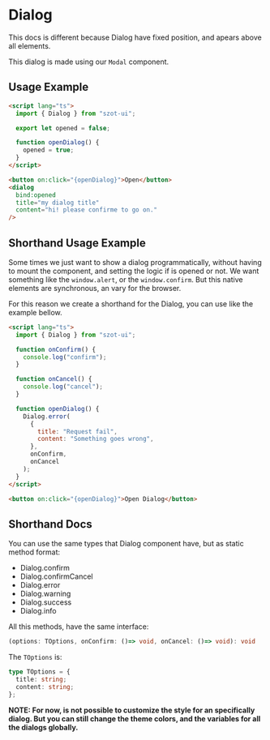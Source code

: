 
<Meta of={DialogStories} />

# Dialog

This docs is different because Dialog have fixed position, and apears above all elements.

This dialog is made using our `Modal` component.

<ArgTypes of={Dialog} />

## Usage Example

```html
<script lang="ts">
  import { Dialog } from "szot-ui";

  export let opened = false;

  function openDialog() {
    opened = true;
  }
</script>

<button on:click="{openDialog}">Open</button>
<dialog
  bind:opened
  title="my dialog title"
  content="hi! please confirme to go on."
/>
```

## Shorthand Usage Example

Some times we just want to show a dialog programmatically, without having to mount the component,
and setting the logic if is opened or not. We want something like the `window.alert`, or the
`window.confirm`. But this native elements are synchronous, an vary for the browser.

For this reason we create a shorthand for the Dialog, you can use like the example bellow.

```html
<script lang="ts">
  import { Dialog } from "szot-ui";

  function onConfirm() {
    console.log("confirm");
  }

  function onCancel() {
    console.log("cancel");
  }

  function openDialog() {
    Dialog.error(
      {
        title: "Request fail",
        content: "Something goes wrong",
      },
      onConfirm,
      onCancel
    );
  }
</script>

<button on:click="{openDialog}">Open Dialog</button>
```

## Shorthand Docs

You can use the same types that Dialog component have, but as static method format:

- Dialog.confirm
- Dialog.confirmCancel
- Dialog.error
- Dialog.warning
- Dialog.success
- Dialog.info

All this methods, have the same interface:

```typescript
(options: TOptions, onConfirm: ()=> void, onCancel: ()=> void): void
```

The `TOptions` is:

```typescript
type TOptions = {
  title: string;
  content: string;
};
```

**NOTE: For now, is not possible to customize the style for an specifically dialog. But you can
still change the theme colors, and the variables for all the dialogs globally.**
